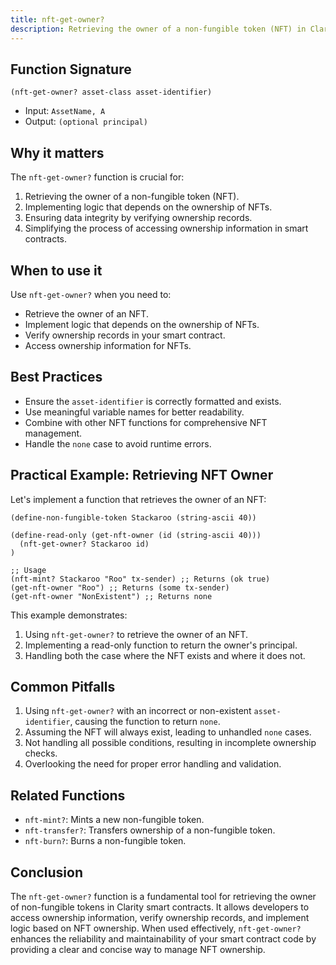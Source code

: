 ```yaml
---
title: nft-get-owner?
description: Retrieving the owner of a non-fungible token (NFT) in Clarity smart contracts.
---
```


## Function Signature

```clarity
(nft-get-owner? asset-class asset-identifier)
```

- Input: `AssetName, A`
- Output: `(optional principal)`

## Why it matters

The `nft-get-owner?` function is crucial for:

1. Retrieving the owner of a non-fungible token (NFT).
2. Implementing logic that depends on the ownership of NFTs.
3. Ensuring data integrity by verifying ownership records.
4. Simplifying the process of accessing ownership information in smart contracts.

## When to use it

Use `nft-get-owner?` when you need to:

- Retrieve the owner of an NFT.
- Implement logic that depends on the ownership of NFTs.
- Verify ownership records in your smart contract.
- Access ownership information for NFTs.

## Best Practices

- Ensure the `asset-identifier` is correctly formatted and exists.
- Use meaningful variable names for better readability.
- Combine with other NFT functions for comprehensive NFT management.
- Handle the `none` case to avoid runtime errors.

## Practical Example: Retrieving NFT Owner

Let's implement a function that retrieves the owner of an NFT:

```clarity
(define-non-fungible-token Stackaroo (string-ascii 40))

(define-read-only (get-nft-owner (id (string-ascii 40)))
  (nft-get-owner? Stackaroo id)
)

;; Usage
(nft-mint? Stackaroo "Roo" tx-sender) ;; Returns (ok true)
(get-nft-owner "Roo") ;; Returns (some tx-sender)
(get-nft-owner "NonExistent") ;; Returns none
```

This example demonstrates:
1. Using `nft-get-owner?` to retrieve the owner of an NFT.
2. Implementing a read-only function to return the owner's principal.
3. Handling both the case where the NFT exists and where it does not.

## Common Pitfalls

1. Using `nft-get-owner?` with an incorrect or non-existent `asset-identifier`, causing the function to return `none`.
2. Assuming the NFT will always exist, leading to unhandled `none` cases.
3. Not handling all possible conditions, resulting in incomplete ownership checks.
4. Overlooking the need for proper error handling and validation.

## Related Functions

- `nft-mint?`: Mints a new non-fungible token.
- `nft-transfer?`: Transfers ownership of a non-fungible token.
- `nft-burn?`: Burns a non-fungible token.

## Conclusion

The `nft-get-owner?` function is a fundamental tool for retrieving the owner of non-fungible tokens in Clarity smart contracts. It allows developers to access ownership information, verify ownership records, and implement logic based on NFT ownership. When used effectively, `nft-get-owner?` enhances the reliability and maintainability of your smart contract code by providing a clear and concise way to manage NFT ownership.
